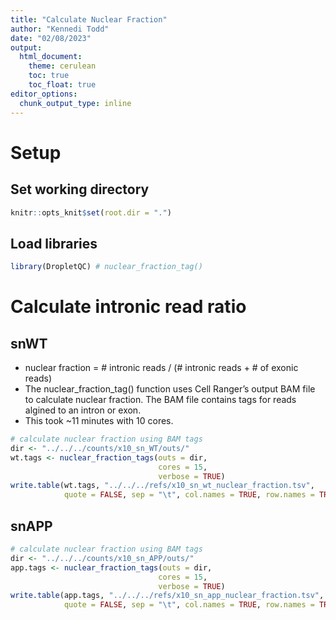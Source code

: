 ```yaml
---
title: "Calculate Nuclear Fraction"
author: "Kennedi Todd"
date: "02/08/2023"
output:
  html_document:
    theme: cerulean
    toc: true
    toc_float: true
editor_options: 
  chunk_output_type: inline
---
```


# Setup
## Set working directory
```r
knitr::opts_knit$set(root.dir = ".")
```

## Load libraries
```r
library(DropletQC) # nuclear_fraction_tag()
```

# Calculate intronic read ratio
## snWT
- nuclear fraction = # intronic reads / (# intronic reads + # of exonic reads) \
- The nuclear_fraction_tag() function uses Cell Ranger's output BAM file to calculate nuclear fraction. The BAM file contains tags for reads algined to an intron or exon. \
- This took ~11 minutes with 10 cores. \
```r
# calculate nuclear fraction using BAM tags
dir <- "../../../counts/x10_sn_WT/outs/"
wt.tags <- nuclear_fraction_tags(outs = dir,
                                 cores = 15,
                                 verbose = TRUE)
write.table(wt.tags, "../../../refs/x10_sn_wt_nuclear_fraction.tsv",
            quote = FALSE, sep = "\t", col.names = TRUE, row.names = TRUE)
```

## snAPP
```r
# calculate nuclear fraction using BAM tags
dir <- "../../../counts/x10_sn_APP/outs/"
app.tags <- nuclear_fraction_tags(outs = dir,
                                 cores = 15,
                                 verbose = TRUE)
write.table(app.tags, "../../../refs/x10_sn_app_nuclear_fraction.tsv",
            quote = FALSE, sep = "\t", col.names = TRUE, row.names = TRUE)
```
